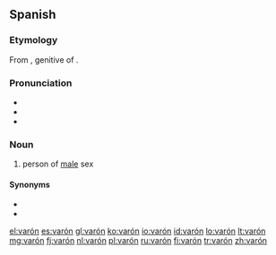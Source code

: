 ==Spanish==

===Etymology===
From {{etyl|la|es}} {{term|varonis|lang=la}}, genitive of {{term|varo|lang=la}}.

===Pronunciation===
* {{IPA|/baˈɾon/|lang=es}}
* {{homophones|lang=es|barón}}
* {{rhymes|on|lang=es}}

===Noun===
{{es-noun|m|varones}}

# person of [[male]] sex

====Synonyms====
* {{l|es|hombre}}
* {{l|es|macho}}

[[el:varón]]
[[es:varón]]
[[gl:varón]]
[[ko:varón]]
[[io:varón]]
[[id:varón]]
[[lo:varón]]
[[lt:varón]]
[[mg:varón]]
[[fj:varón]]
[[nl:varón]]
[[pl:varón]]
[[ru:varón]]
[[fi:varón]]
[[tr:varón]]
[[zh:varón]]
